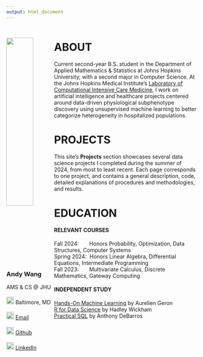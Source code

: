 ```yaml
---
output: html_document
---
```



::::: {style="display: flex;"}

:::: {style="width: 300px;"}
<br>
![](tux.jpg){#id .class width=75% height=75%} <br>

### Andy Wang
AMS & CS @ JHU <br><br>
![](pin.jpg){#id .class width=20px height=20px} Baltimore, MD <br><br>
![](email.jpg){#id .class witdh=15px height=20px} [Email](mailto:awang124@jh.edu) <br><br>
![](github.jpg){#id .class width=20px height=20px} [Github](https://github.com/awang124) <br><br>
![](linkedin.jpg){#id .class witdh=20px height=20px} [LinkedIn](https://www.linkedin.com/in/awang124)
::::

:::: {style="width: 900px;"}
# ABOUT
Current second-year B.S. student in the Department of Applied Mathematics & Statistics at Johns Hopkins University, with a second major in Computer Science. At the Johns Hopkins Medical Institute's [Laboratory of Computational Intensive Care Medicine](https://lcicm.jhmi.edu), I work on artificial intelligence and healthcare projects centered around data-driven physiological subphenotype discovery using unsupervised machine learning to better categorize heterogeneity in hospitalized populations.

# PROJECTS
This site's __Projects__ section showcases several data science projects I completed during the summer of 2024, from most to least recent. Each page corresponds to one project, and contains a general description, code, detailed explanations of procedures and methodologies, and results.

# EDUCATION
#### RELEVANT COURSES
Fall 2024: \ \ \ \ \ \ Honors Probability, Optimization, Data Structures, Computer Systems <br>
Spring 2024: \ Honors Linear Algebra, Differential Equations, Intermediate Programming <br>
Fall 2023: \ \ \ \ \ \ Multivariate Calculus, Discrete Mathematics, Gateway Computing

#### INDEPENDENT STUDY
[Hands-On Machine Learning](https://www.oreilly.com/library/view/hands-on-machine-learning/9781098125967/) by Aurelien Geron <br>
[R for Data Science](https://r4ds.hadley.nz/) by Hadley Wickham <br>
[Practical SQL](https://www.practicalsql.com/) by Anthony DeBarros <br>
::::
:::::
